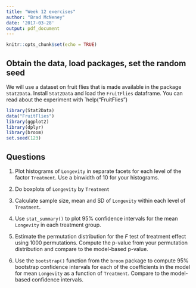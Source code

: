 ```yaml
---
title: "Week 12 exercises"
author: "Brad McNeney"
date: '2017-03-28'
output: pdf_document
---
```


```r
knitr::opts_chunk$set(echo = TRUE)
```

## Obtain the data, load packages, set the random seed

We will use a dataset on fruit flies that is made available in the package
`Stat2Data`. Install `Stat2Data` and load the `FruitFlies` dataframe.
You can read about the experiment with `help("FruitFlies")

```r
library(Stat2Data)
data("FruitFlies")
library(ggplot2)
library(dplyr)
library(broom)
set.seed(123)
```

## Questions

1. Plot histograms of `Longevity` in separate facets for each level
of the factor `Treatment`. Use a binwidth of 10 for your histograms.

2. Do boxplots of `Longevity` by `Treatment`

3. Calculate sample size, mean and SD of `Longevity` within each 
level of `Treatment`.


4. Use `stat_summary()` to
plot 95\% confidence intervals for the mean `Longevity` in each
treatment group.


5. Estimate the permutation distribution for the $F$ test of 
treatment effect using 1000 permutations. Compute the p-value
from your permutation distribution and compare to the model-based
p-value.


6. Use the `bootstrap()` function from the `broom` package to 
compute 95\% bootstrap confidence intervals for each of the
coefficients in the model for mean `Longevity` as a function 
of `Treatment`. Compare to the model-based confidence intervals.

